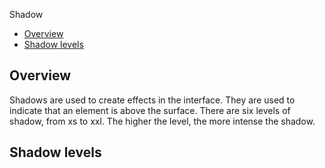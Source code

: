 
<Meta title="Foundations/Shadow" />

<!--- Component documentation -->

<ComponentName withFoundationBackground>Shadow</ComponentName>

- [Overview](#overview)
- [Shadow levels](#shadow-levels)

## Overview

Shadows are used to create effects in the interface. They are used to indicate that an element is above the surface. There are six levels of shadow, from xs to xxl. The higher the level, the more intense the shadow.

## Shadow levels

<ShadowGroup />
